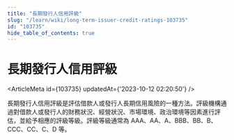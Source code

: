 ```yaml
---
title: "長期發行人信用評級"
slug: "/learn/wiki/long-term-issuer-credit-ratings-103735"
id: "103735"
hide_table_of_contents: true
---
```



# 長期發行人信用評級

<ArticleMeta id={103735} updatedAt={'2023-10-12 02:20:50'} />
<div className='border-solid border-b border-t-0 my-4 border-[var(--ifm-color-gray-300)]' />

長期發行人信用評級是評估借款人或發行人長期信用風險的一種方法。評級機構通過對借款人或發行人的財務狀況、經營狀況、市場環境、政治環境等因素進行評估，並給予相應的評級等級。評級等級通常為 AAA、AA、A、BBB、BB、B、CCC、CC、C、D 等。

